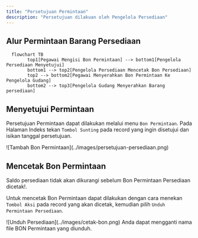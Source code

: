 ```yaml
---
title: "Persetujuan Permintaan"
description: "Persetujuan dilakuan oleh Pengelola Persediaan"
---
```


## Alur Permintaan Barang Persediaan

```mermaid
  flowchart TB
        top1[Pegawai Mengisi Bon Permintaan] --> bottom1[Pengelola Persediaan Menyetujui]
        bottom1 --> top2[Pengelola Persediaan Mencetak Bon Persediaan]
        top2 --> bottom2[Pegawai Menyerahkan Bon Permintaan Ke Pengelola Gudang]
        bottom2 --> top3[Pengelola Gudang Menyerahkan Barang persediaan]
```

## Menyetujui Permintaan

Persetujuan Permintaan dapat dilakukan melalui menu `Bon Permintaan`. Pada Halaman Indeks tekan `Tombol Sunting` pada record yang ingin disetujui dan isikan tanggal persetujuan.

<Frame caption="Tampilan Persetujuan Bon Permintaan">
    ![Tambah Bon Permintaan](../images/persetujuan-persediaan.png)
</Frame>


## Mencetak Bon Permintaan
<Warning>
    Saldo persediaan tidak akan dikurangi sebelum Bon Permintaan Persediaan dicetak!.
</Warning>


Untuk mencetak Bon Permintaan dapat dilakukan dengan cara menekan `Tombol Aksi` pada record yang akan dicetak, kemudian pilih `Unduh Permintaan Persediaan`.

<Frame caption="Tampilan Cetak Permintaan Persediaan">
    ![Unduh Persediaan](../images/cetak-bon.png)
</Frame>

<Tip>
    Anda dapat mengganti nama file BON Permintaan yang diunduh.
</Tip>


